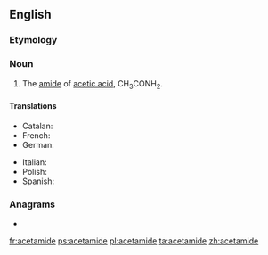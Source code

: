 {{also|acétamide}}
==English==
{{wikipedia}}

===Etymology===
{{blend|acetyl|amide}}

===Noun===
{{en-noun|-}}

# {{context|organic compound}} The [[amide]] of [[acetic acid]], CH<sub>3</sub>CONH<sub>2</sub>.

====Translations====
{{trans-top|amide of acetic acid}}
* Catalan: {{t-|ca|acetamida|f}}
* French: {{t+|fr|acétamide|m}}
* German: {{t-|de|Acetamid|n}}
{{trans-mid}}
* Italian: {{t-|it|acetammide|f}}
* Polish: {{t+|pl|acetamid|m}}
* Spanish: {{t-|es|acetamida|f}}
{{trans-bottom}}

===Anagrams===
* {{l/en|emaciated}}

[[fr:acetamide]]
[[ps:acetamide]]
[[pl:acetamide]]
[[ta:acetamide]]
[[zh:acetamide]]